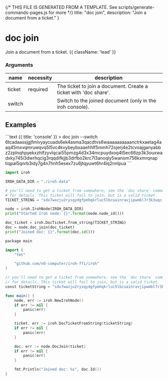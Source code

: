 {/* THIS FILE IS GENERATED FROM A TEMPLATE. See scripts/generate-commands-pages.js for more */}
    title: "doc join",
    description: "Join a document from a ticket."
}

<div className='not-prose mb-5'>
    <Breadcrumbs pages={[
        { name: 'Commands', href: '/docs/commands', current: false },
        { name: 'doc join', href: '/docs/commands/doc-join', current: true },
    ]} />
</div>

# doc join

Join a document from a ticket. {{ className: 'lead' }}


### Arguments

| name | necessity | description |
| ---- | --------- | ----------- |
| ticket  | required | The ticket to join a document. Create a ticket with &#39;doc share&#39;. |
| switch  |  | Switch to the joined document (only in the iroh console). |



## Examples

<CodeGroup title="doc join">
```text {{ title: 'console' }}
> doc join --switch 6tcadaassjgjfmivyaycuads6ek4asma3qacdtvs6waaaaaaaaaanctrkxaetag4aaq45mxvqmruwqvq5l5vc4kvybeybxaaehhlf5mmh72ojerj4e2tcvoajganyabbz2zplnqhpyekxzhlfzyvlqcai55pmzg4d3x34mcpuydxoq4t5ec66zp3k3ouxwadxky745i3dwrhqcig3rqqdifkjjb3drfbo2krc7l3anoqly5wanom756kxmrqnap
tiqpal5qnrb3idy7g4n7hnh5esex7zu6jtqyuwt6hr4iq2nnlpua
```

```python {{ title: 'python' }}
import iroh

IROH_DATA_DIR = "./iroh-data"

# you'll need to get a ticket from somewhere, see the `doc share` command documentation
# for details. This ticket will fail to join, but is a valid ticket.
TICKET_STRING = "sdx7wazju2rysqydgfpmhqkrluc5lbcuainravjipwmbl7r3k3uqcigncyopdcnooufnteu5vuatpzhoqrml35ifgyuozr6kwhjiz4jxyaaqcbiajbmsainmsmbqcjqaibavg5hiaaaaaaaaaaabad47sebqbqfiiqzkzeydadakqrckvsjqgajgabaecu3u5aaaaaaaaaaaaeagt6iqg"

node = iroh.IrohNode(IROH_DATA_DIR)
print("Started Iroh node: {}".format(node.node_id()))

doc_ticket = iroh.DocTicket.from_string(TICKET_STRING)
doc = node.doc_join(doc_ticket)
print("Joined doc: {}".format(doc.id()))
```

```swift {{ title: 'go' }}
package main

import (
	"fmt"

	"github.com/n0-computer/iroh-ffi/iroh"
)

// you'll need to get a ticket from somewhere, see the `doc share` command documentation
// for details. This ticket will fail to join, but is a valid ticket.
const ticketString = "sdx7wazju2rysqydgfpmhqkrluc5lbcuainravjipwmbl7r3k3uqcigncyopdcnooufnteu5vuatpzhoqrml35ifgyuozr6kwhjiz4jxyaaqcbiajbmsainmsmbqcjqaibavg5hiaaaaaaaaaaabad47sebqbqfiiqzkzeydadakqrckvsjqgajgabaecu3u5aaaaaaaaaaaaeagt6iqg"

func main() {
	node, err := iroh.NewIrohNode()
	if err != nil {
		panic(err)
	}

	ticket, err := iroh.DocTicketFromString(ticketString)
	if err != nil {
		panic(err)
	}

	doc, err := node.DocJoin(ticket)
	if err != nil {
		panic(err)
	}

	fmt.Println("Joined doc: %s", doc.Id())
}

```


</CodeGroup>
